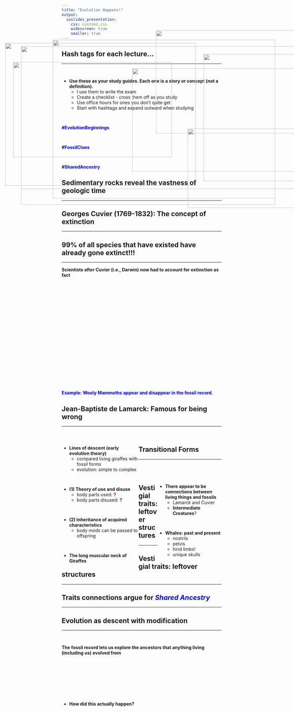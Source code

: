 ```yaml
---
title: "Evolution Happens!"
output: 
  ioslides_presentation:
    css: custom2.css
    widescreen: true
    smaller: true
---
```


## Hash tags for each lecture...
<hr>
<br/>

* **Use these as your study guides. Each one is a story or concept (not a definition).**
    + I use them to write the exam
    + Create a checklist - cross them off as you study
    + Use office hours for ones you don't quite get
    + Start with hashtags and expand outward when studying

<br/>

<span style="color:blue">**#EvolutionBeginnings**</span>

<br/>

<span style="color:blue">**#FossilClues**</span>

<br/>

<span style="color:blue">**#SharedAncestry**</span>

## Sedimentary rocks reveal the vastness of geologic time
<hr>

<IMG STYLE="position:absolute; TOP:180px; LEFT:200px; WIDTH:700px; HEIGHT:500px" SRC="images/SedimentaryStrata.jpg">

## Georges Cuvier (1769-1832): The concept of extinction
<hr>

<IMG STYLE="position:absolute; TOP:180px; LEFT:200px; WIDTH:700px; HEIGHT:500px" SRC="images/mastodon.jpg">

## 99% of all species that have existed have already gone extinct!!!
<hr>
**Scientists after Cuvier (i.e., Darwin) now had to account for extinction as fact**
<br/>
<br/>
<br/>
<br/>
<br/>
<br/>
<br/>
<br/>
<br/>
<br/>
<br/>
<br/>
<br/>
<br/>
<br/>
<br/>
<br/>
<br/>
<br/>
<br/>
<br/>

<span style="color:blue">**Example: Wooly Mammoths appear and disappear in the fossil record.**</span>

<IMG STYLE="position:absolute; TOP:200px; LEFT:100px; WIDTH:900px; HEIGHT:450px" SRC="images/extinct.png">

## Jean-Baptiste de Lamarck: Famous for being wrong
<hr>
<br/>

<div style="float: left; width: 48%;">

* **Lines of descent (early evolution theory)**
    + compared living giraffes  with fossil forms
    + evolution: simple to complex

<br/>

* **(1) Theory of use and disuse**
    + body parts used: **<span style="color:red">?</span>**
    + body parts disused: **<span style="color:red">?</span>**

<br/>

* **(2) Inheritance of acquired characteristics**
    + body mods can be passed to offspring
    
<br/>

* **The long muscular neck of Giraffes**

</div>

<IMG STYLE="position:absolute; TOP:150px; LEFT:525px; WIDTH:550px; HEIGHT:325px" SRC="images/giraffe.jpg">

<IMG STYLE="position:absolute; TOP:460px; LEFT:625px; WIDTH:350px; HEIGHT:250px" SRC="images/bonsai.jpg">

## Transitional Forms
<hr>
<br/>
<br/>

<IMG STYLE="position:absolute; TOP:250px; LEFT:75px; WIDTH:500px; HEIGHT:300px" SRC="images/nostril_migration.gif">

<div style="float: right; width: 40%;">

* **There appear to be connections between living things and fossils**
    + Lamarck and Cuvier
    + **Intermediate Creatures**?


<br/>

* **Whales: past and present**
    + nostrils
    + pelvis
    + hind limbs!
    + unique skulls

</div>

## Vestigial traits: leftover structures
<hr>

<IMG STYLE="position:absolute; TOP:190px; LEFT:50px; WIDTH:600px; HEIGHT:450px" SRC="images/whales2.jpg">

## Vestigial traits: leftover structures
<hr>

<IMG STYLE="position:absolute; TOP:190px; LEFT:50px; WIDTH:600px; HEIGHT:450px" SRC="images/whales2.jpg">

<IMG STYLE="position:absolute; TOP:225px; LEFT:675px; WIDTH:400px; HEIGHT:400px" SRC="images/humans.jpg">

## Traits connections argue for <span style="color:blue">*Shared Ancestry*</span>
<hr>

<IMG STYLE="position:absolute; TOP:200px; LEFT:100px; WIDTH:800px; HEIGHT:500px" SRC="images/TransitionToSea.jpg">

## Evolution as descent with modification
<hr>
<br/>

**The fossil record lets us explore the ancestors that anything living (including us) evolved from**

<br/>
<br/>
<br/>
<br/>
<br/>
<br/>

<div style="float: left; width: 48%;">

* **How did this actually happen?**

</div>

<IMG STYLE="position:absolute; TOP:270px; LEFT:450px; WIDTH:550px; HEIGHT:325px" SRC="images/giraffe.jpg">

